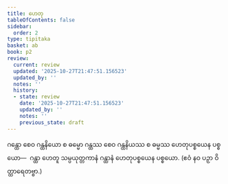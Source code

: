 ```yaml
---
title: ဟေတု
tableOfContents: false
sidebar:
  order: 2
type: tipitaka
basket: ab
book: p2
review:
  current: review
  updated: '2025-10-27T21:47:51.156523'
  updated_by: ''
  notes: ''
  history:
  - state: review
    date: '2025-10-27T21:47:51.156523'
    updated_by: ''
    notes: ''
    previous_state: draft
---
```



<ReviewStatus review={frontmatter.review} showDetails={true} />

<HypothesisAnnotation frontmatter={frontmatter} />

<DynamicBreadcrumb />

<Division number="104" book="p2" e="ch" v="38" p="248">

<Paragraph number="1846" book="p2">
ဂန္ထော စေဝ ဂန္ထနိယော စ ဓမ္မော ဂန္ထဿ စေဝ ဂန္ထနိယဿ စ ဓမ္မဿ ဟေတုပစ္စယေန ပစ္စယော—  ဂန္ထာ ဟေတူ သမ္ပယုတ္တကာနံ ဂန္ထာနံ ဟေတုပစ္စယေန ပစ္စယော. (ဧဝံ နဝ ပဉှာ ဝိတ္ထာရေတဗ္ဗာ.)
</Paragraph>
</Division>